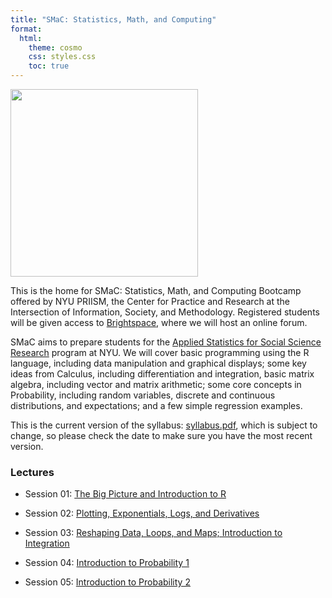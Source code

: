 ```yaml
---
title: "SMaC: Statistics, Math, and Computing"
format:
  html:
    theme: cosmo
    css: styles.css
    toc: true
---
```


![](stats-math/orca.png){fig-align="center" width="300"}

This is the home for SMaC: Statistics, Math, and Computing Bootcamp offered by NYU PRIISM, the Center for Practice and Research at the Intersection of Information, Society, and Methodology. Registered students will be given access to [Brightspace](https://brightspace.nyu.edu/d2l/home/296393), where we will host an online forum.

SMaC aims to prepare students for the [Applied Statistics for Social Science Research](https://steinhardt.nyu.edu/degree/ms-applied-statistics-social-science-research) program at NYU. We will cover basic programming using the R language, including data manipulation and graphical displays; some key ideas from Calculus, including differentiation and integration, basic matrix algebra, including vector and matrix arithmetic; some core concepts in Probability, including random variables, discrete and continuous distributions, and expectations; and a few simple regression examples.

This is the current version of the syllabus: [syllabus.pdf](stats-math/syllabus.pdf), which is subject to change, so please check the date to make sure you have the most recent version.

### Lectures

-   Session 01: [The Big Picture and Introduction to R](stats-math/01-lecture/01-Lecture.html)

-   Session 02: [Plotting, Exponentials, Logs, and Derivatives](stats-math/02-lecture/02-Lecture.html)

-   Session 03: [Reshaping Data, Loops, and Maps; Introduction to Integration](stats-math/03-lecture/03-lecture.html)

-   Session 04: [Introduction to Probability 1](stats-math/04-lecture/04-lecture.html)

-   Session 05: [Introduction to Probability 2](stats-math/05-lecture/05-lecture.html)
